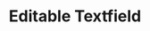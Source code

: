 ---
slug: editable-textfield
title: Editable Textfield
thumbnail: components/editable-textfield-thumbnail.png
---